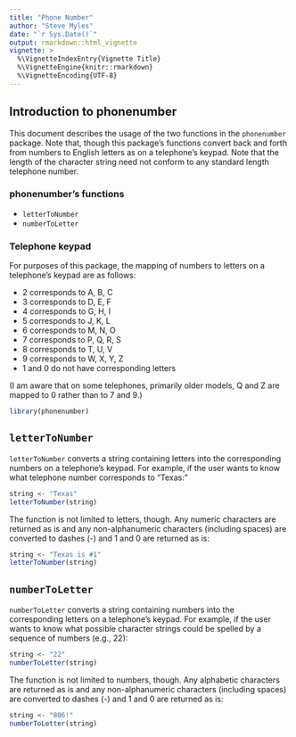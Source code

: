 ---
title: "Phone Number"
author: "Steve Myles"
date: "`r Sys.Date()`"
output: rmarkdown::html_vignette
vignette: >
  %\VignetteIndexEntry{Vignette Title}
  %\VignetteEngine{knitr::rmarkdown}
  %\VignetteEncoding{UTF-8}
---

## Introduction to phonenumber

This document describes the usage of the two functions in the `phonenumber`
package. Note that, though this package's functions convert back and forth from
numbers to English letters as on a telephone's keypad.  Note that the length of
the character string need not conform to any standard length telephone number.

### phonenumber's functions

* `letterToNumber`
* `numberToLetter`

### Telephone keypad

For purposes of this package, the mapping of numbers to letters on a telephone's
keypad are as follows:

* 2 corresponds to A, B, C
* 3 corresponds to D, E, F
* 4 corresponds to G, H, I
* 5 corresponds to J, K, L
* 6 corresponds to M, N, O
* 7 corresponds to P, Q, R, S
* 8 corresponds to T, U, V
* 9 corresponds to W, X, Y, Z
* 1 and 0 do not have corresponding letters

(I am aware that on some telephones, primarily older models, Q and Z are mapped
to 0 rather than to 7 and 9.)

```{r library, echo=FALSE}
library(phonenumber)
```

## `letterToNumber`

`letterToNumber` converts a string containing letters into the corresponding 
numbers on a telephone's keypad. For example, if the user wants to know what telephone number corresponds to "Texas:"

```{r letterToNumber ex1}
string <- "Texas"
letterToNumber(string)
```

The function is not limited to letters, though. Any numeric characters are
returned as is and any non-alphanumeric characters (including spaces) are 
converted to dashes (-) and 1 and 0 are returned as is:

```{r letterToNumber ex2, echo = TRUE}
string <- "Texas is #1"
letterToNumber(string)
```

## `numberToLetter`

`numberToLetter` converts a string containing numbers into the corresponding 
letters on a telephone's keypad. For example, if the user wants to know what 
possible character strings could be spelled by a sequence of numbers (e.g., 22):

```{r numberToLetter ex1}
string <- "22"
numberToLetter(string)
```

The function is not limited to numbers, though. Any alphabetic characters are
returned as is and any non-alphanumeric characters (including spaces) are 
converted to dashes (-) and 1 and 0 are returned as is:

```{r numberToLetter ex2, echo = TRUE}
string <- "806!"
numberToLetter(string)
```